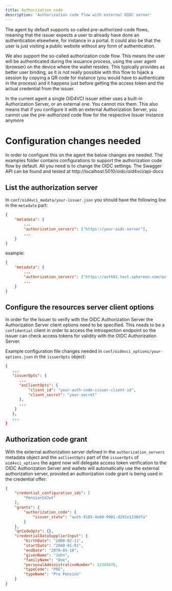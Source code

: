 ```yaml
---
title: Authorization code
description: 'Authorization code flow with external OIDC server'
---
```


The agent by default supports so called pre-authorized-code flows, meaning that the issuer expects a user to already have done an authentication elsewhere, for instance in a portal. It could also be that the user is just visiting a public website without any form of authentication.

We also support the so-called authorization code flow. This means the user will be authenticated during the issuance process, using the user agent (browser) on the device where the wallet resides. This typically provides as better user binding, as it is not really possible with this flow to hijack a session by copying a QR code for instance (you would have to authenticate in the process) and it happens just before getting the access token and the actual credential from the issuer.

<Warning>In the current agent a single OID4VCI issuer either uses a built-in Authorization Server, or an external one. You cannot mix them. This also means that if you configure it with an external Authorization Server, you cannot use the pre-authorized code flow for the respective Issuer instance anymore</Warning>

# Configuration changes needed

In order to configure this on the agent the below changes are needed. The examples folder contains configurations to support the authorization code flow by default. All you need is to change the OIDC settings. The Swagger API can be found and tested at http://localhost:5010/oidc/oid4vci/api-docs

## List the authorization server
In `conf/oid4vci_medata/your-issuer.json` you should have the following line in the `metadata` part:

```json
{
    "metadata": {
        ...
        "authorization_servers": ["https://your-oidc-server"],
        ...
    }
}
```

example:
```json
{
    "metadata": {
        ...
        "authorization_servers": ["https://auth01.test.sphereon.com/auth/realms/vdx"],
        ...
    }
}
```

## Configure the resources server client options
In order for the Issuer to verify with the OIDC Authorization Server the Authorization Server client options need to be specified. This needs to be a `confidential` client in order to access the introspection endpoint so the issuer can check access tokens for validity with the OIDC Authorization Server.

Example configuration file changes needed in `conf/oid4vci_options/your-options.json` in the `issuerOpts` object:

```json
{
   ...
   "issuerOpts": {
      ...
      "asClientOpts": {
          "client_id": "your-auth-code-issuer-client-id",
          "client_secret": "your-secret"
      },
      ...
    }
   },
   ...
}
```

## Authorization code grant
With the external authorization server defined in the `authorization_servers` metadata object and the `asClientOpts` part of the `issuerOpts` of `oid4vci_options` the agent now will delegate access token verification to the OIDC Authorization Server and wallets will automatically use the external authorization server, provided an authorization code grant is being used in the credential offer:

```json
{
    "credential_configuration_ids": [
        "PensionSdJwt"
    ],
    "grants": {
        "authorization_code": {
            "issuer_state": "auth-9185-4e60-9901-d291e1338d7a"
        }
    },
    "qrCodeOpts": {},
    "credentialDataSupplierInput": {
        "birthDate": "2000-02-11",
        "startDate": "2040-01-01",
        "endDate": "2070-05-10",
        "givenName": "John",
        "familyName": "Doe",
        "personalAdministrativeNumber": 12345678,
        "typeCode": "PRE",
        "typeName": "Pre Pension"
    }
}
```